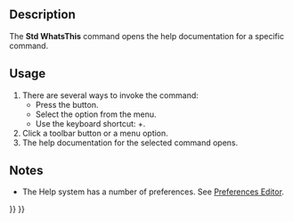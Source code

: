 <languages/>
<translate>

<!--T:15-->
{{Docnav
|
|[[Std_FreeCADUserHub|FreeCADUserHub]]
|[[Std_Help_Menu|Std Help Menu]]
|IconL=
|IconR=Std_FreeCADUserHub.svg
|IconC=Freecad.svg
}}

<!--T:2-->
{{GuiCommand
|Name=Std WhatsThis
|MenuLocation=Help → What's This?
|Workbenches=All
|Shortcut={{KEY|Shift}}+{{KEY|F1}}
}}

==Description== <!--T:5-->

<!--T:6-->
The '''Std WhatsThis''' command opens the help documentation for a specific command.

==Usage== <!--T:7-->

<!--T:8-->
# There are several ways to invoke the command:
#* Press the {{Button|[[Image:Std_WhatsThis.svg|16px]] [[Std_WhatsThis|What's This?]]}} button.
#* Select the {{MenuCommand|Help → [[Image:Std_WhatsThis.svg|16px]] What's This?}} option from the menu.
#* Use the keyboard shortcut: {{KEY|Shift}}+{{KEY|F1}}.
# Click a toolbar button or a menu option.
# The help documentation for the selected command opens.

==Notes== <!--T:16-->

<!--T:21-->
* The Help system has a number of preferences. See [[Preferences_Editor#Help|Preferences Editor]].


<!--T:18-->
{{Docnav
|
|[[Std_FreeCADUserHub|FreeCADUserHub]]
|[[Std_Help_Menu|Std Help Menu]]
|IconL=
|IconR=Std_FreeCADUserHub.svg
|IconC=Freecad.svg
}}

</translate>
{{Std_Base_navi{{#translation:}}}}
{{Userdocnavi{{#translation:}}}}